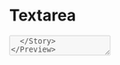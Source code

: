

<Meta title="Textarea" />

# **Textarea**

<Preview>
  <Story name="Default">
    <Textarea
      id={'id'}
      name={'inputName'}
      placeholder={'Some placeholder text'}
      labelledBy={'aria label'}
      disabled={false}
      readOnly={false}
      label={'label'}
      error={''}
      onChange={'changed'}
      onFocus={'focused'}
      onBlur={'blurred'}
      focus={false}
      required={false}
      maxLength={'maxLength'}
      autoComplete={'off'}
      title={'accessibility text'}
    />
  </Story>
</Preview>

### With icon

<Preview>
  <Story name="withIcon">
    <Textarea
      id={'id'}
      name={'inputName'}
      placeholder={'Some placeholder text'}
      labelledBy={'aria label'}
      disabled={false}
      readOnly={'readOnly', false}
      label={'label'}
      error={''}
      onChange={'changed'}
      onFocus={'focused'}
      onBlur={'blurred'}
      focus={false}
      required={false}
      maxLength={'maxLength'}
      autoComplete={'off'}
      title={'accessibility text'}
      buttonIcon={<SendMessageIcon />}
      buttonTitle="Button action"
      onButtonClick={() => {
        window.alert('button clicked')
      }}
    />
  </Story>
</Preview>

### With icon and fit to content

<Preview>
  <Story name="withIconFitContent">
    <Textarea
      fitContent={true}
      id={'id'}
      defaultValue={''}
      name={'inputName'}
      placeholder={'Some placeholder text'}
      labelledBy={'aria label'}
      disabled={false}
      readOnly={false}
      label={'label'}
      error={''}
      onChange={'changed'}
      onFocus={'focused'}
      onBlur={'blurred'}
      focus={false}
      required={false}
      maxLength={'maxLength'}
      autoComplete={'off'}
      title={'accessibility text'}
      buttonIcon={<SendMessageIcon />}
      buttonTitle="Send"
      onButtonClick={() => {
        window.alert('button clicked')
      }}
    />
  </Story>
</Preview>

## Specifications

This component is a text area and accept icons.

## Usage

```jsx
import { Textarea } from '@blablacar/ui-library/build/Textarea'

<Textarea />
```

<Props of={Textarea} />
